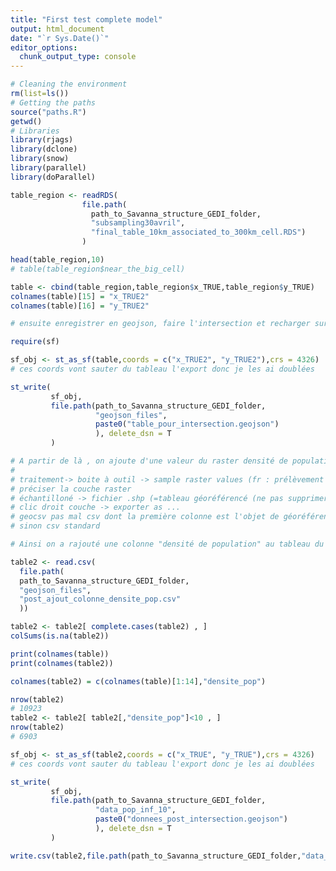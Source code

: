 ```yaml
---
title: "First test complete model"
output: html_document
date: "`r Sys.Date()`"
editor_options: 
  chunk_output_type: console
---
```


```r
# Cleaning the environment
rm(list=ls())
# Getting the paths
source("paths.R")
getwd()
# Libraries
library(rjags)
library(dclone)
library(snow)
library(parallel)
library(doParallel)
```

```r

table_region <- readRDS(
                file.path(
                  path_to_Savanna_structure_GEDI_folder,
                  "subsampling30avril",
                  "final_table_10km_associated_to_300km_cell.RDS")
                )

head(table_region,10)
# table(table_region$near_the_big_cell)

table <- cbind(table_region,table_region$x_TRUE,table_region$y_TRUE)
colnames(table)[15] = "x_TRUE2"
colnames(table)[16] = "y_TRUE2"

# ensuite enregistrer en geojson, faire l'intersection et recharger sur R

require(sf)

sf_obj <- st_as_sf(table,coords = c("x_TRUE2", "y_TRUE2"),crs = 4326)
# ces coords vont sauter du tableau l'export donc je les ai doublées

st_write(
         sf_obj,
         file.path(path_to_Savanna_structure_GEDI_folder,
                   "geojson_files",
                   paste0("table_pour_intersection.geojson")
                   ), delete_dsn = T
         )
```

```r
# A partir de là , on ajoute d'une valeur du raster densité de population à la couche vecteur .geojson :
# 
# traitement-> boite à outil -> sample raster values (fr : prélèvement des valeurs rasters vers ponctuels)
# préciser la couche raster
# échantilloné -> fichier .shp (=tableau géoréférencé (ne pas supprimer les tableaux connexes shx et prj), comme geojson)
# clic droit couche -> exporter as ...
# geocsv pas mal csv dont la première colonne est l'objet de géoréférencement wkt
# sinon csv standard

# Ainsi on a rajouté une colonne "densité de population" au tableau du bloc précédent

table2 <- read.csv(
  file.path(
  path_to_Savanna_structure_GEDI_folder,
  "geojson_files",
  "post_ajout_colonne_densite_pop.csv"
  ))

table2 <- table2[ complete.cases(table2) , ]
colSums(is.na(table2))

print(colnames(table))
print(colnames(table2))

colnames(table2) = c(colnames(table)[1:14],"densite_pop")

nrow(table2)
# 10923
table2 <- table2[ table2[,"densite_pop"]<10 , ]
nrow(table2)
# 6903

sf_obj <- st_as_sf(table2,coords = c("x_TRUE", "y_TRUE"),crs = 4326)
# ces coords vont sauter du tableau l'export donc je les ai doublées

st_write(
         sf_obj,
         file.path(path_to_Savanna_structure_GEDI_folder,
                   "data_pop_inf_10",
                   paste0("donnees_post_intersection.geojson")
                   ), delete_dsn = T
         )

write.csv(table2,file.path(path_to_Savanna_structure_GEDI_folder,"data_pop_inf_10","data_pop_inf_10.csv"))
```
